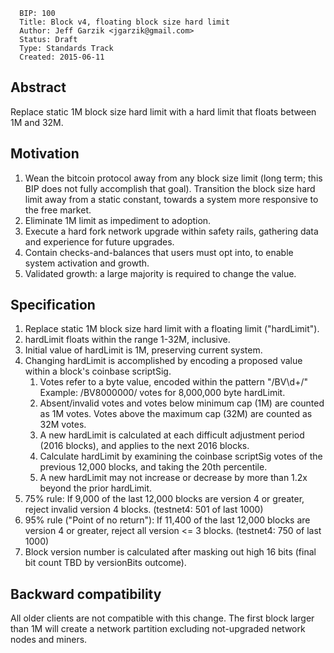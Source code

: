 <pre>
  BIP: 100
  Title: Block v4, floating block size hard limit
  Author: Jeff Garzik <jgarzik@gmail.com>
  Status: Draft
  Type: Standards Track
  Created: 2015-06-11
</pre>

==Abstract==

Replace static 1M block size hard limit with a hard limit that floats between 1M and 32M.

==Motivation==

# Wean the bitcoin protocol away from any block size limit (long term; this BIP does not fully accomplish that goal).  Transition the block size hard limit away from a static constant, towards a system more responsive to the free market.
# Eliminate 1M limit as impediment to adoption.
# Execute a hard fork network upgrade within safety rails, gathering data and experience for future upgrades.
# Contain checks-and-balances that users must opt into, to enable system activation and growth.
# Validated growth: a large majority is required to change the value.

==Specification==

# Replace static 1M block size hard limit with a floating limit ("hardLimit").
# hardLimit floats within the range 1-32M, inclusive.
# Initial value of hardLimit is 1M, preserving current system.
# Changing hardLimit is accomplished by encoding a proposed value within a block's coinbase scriptSig.
## Votes refer to a byte value, encoded within the pattern "/BV\d+/"  Example:  /BV8000000/ votes for 8,000,000 byte hardLimit.
## Absent/invalid votes and votes below minimum cap (1M) are counted as 1M votes.  Votes above the maximum cap (32M) are counted as 32M votes.
## A new hardLimit is calculated at each difficult adjustment period (2016 blocks), and applies to the next 2016 blocks.
## Calculate hardLimit by examining the coinbase scriptSig votes of the previous 12,000 blocks, and taking the 20th percentile.
## A new hardLimit may not increase or decrease by more than 1.2x beyond the prior hardLimit.
# 75% rule: If 9,000 of the last 12,000 blocks are version 4 or greater, reject invalid version 4 blocks. (testnet4: 501 of last 1000)
# 95% rule ("Point of no return"): If 11,400 of the last 12,000 blocks are version 4 or greater, reject all version <= 3 blocks. (testnet4: 750 of last 1000)
# Block version number is calculated after masking out high 16 bits (final bit count TBD by versionBits outcome).

==Backward compatibility==

All older clients are not compatible with this change. The first block larger than 1M will create a network partition excluding not-upgraded network nodes and miners.

